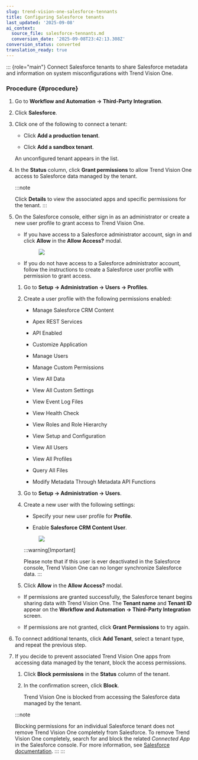 ```yaml
---
slug: trend-vision-one-salesforce-tennants
title: Configuring Salesforce tenants
last_updated: '2025-09-08'
ai_context:
  source_file: salesforce-tennants.md
  conversion_date: '2025-09-08T23:42:13.308Z'
conversion_status: converted
translation_ready: true
---
```


::: {role="main"}
Connect Salesforce tenants to share Salesforce metadata and information on system misconfigurations with Trend Vision One.

### Procedure {#procedure}

1.  Go to **Workflow and Automation → Third-Party Integration**.

2.  Click **Salesforce**.

3.  Click one of the following to connect a tenant:

    - Click **Add a production tenant**.

    - Click **Add a sandbox tenant**.

    An unconfigured tenant appears in the list.

4.  In the **Status** column, click **Grant permissions** to allow Trend Vision One access to Salesforce data managed by the tenant.

    :::note

    Click **Details** to view the associated apps and specific permissions for the tenant.
    :::

5.  On the Salesforce console, either sign in as an administrator or create a new user profile to grant access to Trend Vision One.

    - If you have access to a Salesforce administrator account, sign in and click **Allow** in the **Allow Access?** modal.

      <figure>
      <img src="./images/image_AllowAccess=3ea86fc5-83d5-47c7-a4b1-1a01287caa07.webp" />
      </figure>

    - If you do not have access to a Salesforce administrator account, follow the instructions to create a Salesforce user profile with permission to grant access.

    1.  Go to **Setup → Administration → Users → Profiles**.

    2.  Create a user profile with the following permissions enabled:

        - Manage Salesforce CRM Content

        - Apex REST Services

        - API Enabled

        - Customize Application

        - Manage Users

        - Manage Custom Permissions

        - View All Data

        - View All Custom Settings

        - View Event Log Files

        - View Health Check

        - View Roles and Role Hierarchy

        - View Setup and Configuration

        - View All Users

        - View All Profiles

        - Query All Files

        - Modify Metadata Through Metadata API Functions

    3.  Go to **Setup → Administration → Users**.

    4.  Create a new user with the following settings:

        - Specify your new user profile for **Profile**.

        - Enable **Salesforce CRM Content User**.

        <figure>
        <img src="./images/image_SalesforceUser=df10aa1e-f069-49ba-bcd7-20c566778eb1.webp" />
        </figure>

        :::warning[Important]

        Please note that if this user is ever deactivated in the Salesforce console, Trend Vision One can no longer synchronize Salesforce data.
        :::

    5.  Click **Allow** in the **Allow Access?** modal.

    - If permissions are granted successfully, the Salesforce tenant begins sharing data with Trend Vision One. The **Tenant name** and **Tenant ID** appear on the **Workflow and Automation → Third-Party Integration** screen.

    - If permissions are not granted, click **Grant Permissions** to try again.

6.  To connect additional tenants, click **Add Tenant**, select a tenant type, and repeat the previous step.

7.  If you decide to prevent associated Trend Vision One apps from accessing data managed by the tenant, block the access permissions.

    1.  Click **Block permissions** in the **Status** column of the tenant.

    2.  In the confirmation screen, click **Block**.

        Trend Vision One is blocked from accessing the Salesforce data managed by the tenant.

    :::note

    Blocking permissions for an individual Salesforce tenant does not remove Trend Vision One completely from Salesforce. To remove Trend Vision One completely, search for and block the related *Connected App* in the Salesforce console. For more information, see [Salesforce documentation](https://help.salesforce.com/s/articleView?id=sf.connected_app_manage_third_party.htm&type=5).
    :::
:::
